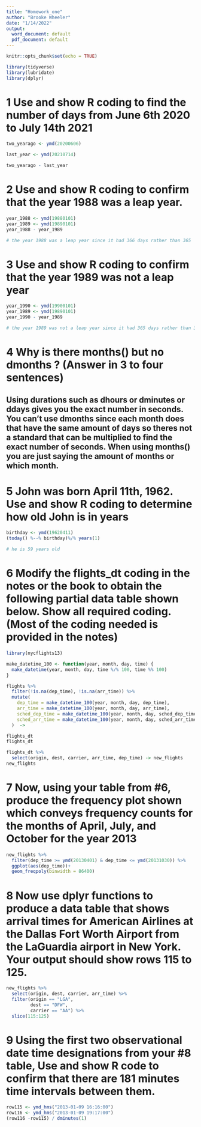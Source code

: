 ```yaml
---
title: "Homework_one"
author: "Brooke Wheeler"
date: "1/14/2022"
output:
  word_document: default
  pdf_document: default
---
```


```r
knitr::opts_chunk$set(echo = TRUE)
```

```r
library(tidyverse)
library(lubridate)
library(dplyr)
```


# 1 Use and show R coding to find the number of days from June 6th 2020 to July 14th 2021

```r
two_yearago <- ymd(20200606)

last_year <- ymd(20210714)

two_yearago - last_year


```

# 2 Use and show R coding to confirm that the year 1988 was a leap year.
```r
year_1988 <- ymd(19880101)
year_1989 <- ymd(19890101)
year_1988 - year_1989

# the year 1988 was a leap year since it had 366 days rather than 365
```

# 3 Use and show R coding to confirm that the year 1989 was not a leap year
```r
year_1990 <- ymd(19900101)
year_1989 <- ymd(19890101)
year_1990 - year_1989

# the year 1989 was not a leap year since it had 365 days rather than 365
```

# 4 Why is there months() but no dmonths ? (Answer in 3 to four sentences)

## Using durations such as dhours or dminutes or ddays gives you the exact number in seconds. You can't use dmonths since each month does that have the same amount of days so theres not a standard that can be multiplied to find the exact number of seconds. When using months() you are just saying the amount of months or which month. 

# 5 John was born April 11th, 1962. Use and show R coding to determine how old John is in years
```r
birthday <- ymd(19620411)
(today() %--% birthday)%/% years(1)

# he is 59 years old

```

# 6 Modify the flights_dt coding in the notes or the book to obtain the following partial data table shown below.  Show all required coding. (Most of the coding needed is provided in the notes)
```r
library(nycflights13)

make_datetime_100 <- function(year, month, day, time) {
  make_datetime(year, month, day, time %/% 100, time %% 100)
}

flights %>% 
  filter(!is.na(dep_time), !is.na(arr_time)) %>% 
  mutate(
    dep_time = make_datetime_100(year, month, day, dep_time),
    arr_time = make_datetime_100(year, month, day, arr_time),
    sched_dep_time = make_datetime_100(year, month, day, sched_dep_time),
    sched_arr_time = make_datetime_100(year, month, day, sched_arr_time)
  )  ->

flights_dt
flights_dt

flights_dt %>%
  select(origin, dest, carrier, arr_time, dep_time) -> new_flights
new_flights
```

# 7  Now, using your table from #6, produce the frequency plot shown which conveys frequency counts for the months of April, July, and October for the year 2013
```r
new_flights %>%
  filter(dep_time >= ymd(20130401) & dep_time <= ymd(20131030)) %>%
  ggplot(aes(dep_time))+
  geom_freqpoly(binwidth = 86400)

```
# 8 Now use dplyr functions to produce a data table that shows arrival times for American Airlines at the Dallas Fort Worth Airport from the LaGuardia airport in New York. Your output should show rows 115 to 125.
```r
new_flights %>%
  select(origin, dest, carrier, arr_time) %>%
  filter(origin == "LGA",
         dest == "DFW",
         carrier == "AA") %>%
  slice(115:125)
```

# 9 Using the first two observational date time designations from your #8 table, Use and show R code to confirm that there are 181 minutes time intervals between them.
```r
row115 <- ymd_hms("2013-01-09 16:16:00")
row116 <- ymd_hms("2013-01-09 19:17:00")
(row116 -row115) / dminutes(1)
```







